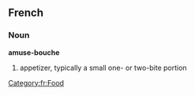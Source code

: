 ==French==
===Noun===
'''amuse-bouche'''
# appetizer, typically a small one- or two-bite portion

[[Category:fr:Food]]